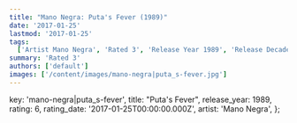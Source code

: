 ```yaml
---
title: "Mano Negra: Puta's Fever (1989)"
date: '2017-01-25'
lastmod: '2017-01-25'
tags:
  ['Artist Mano Negra', 'Rated 3', 'Release Year 1989', 'Release Decade 1980']
summary: 'Rated 3'
authors: ['default']
images: ['/content/images/mano-negra|puta_s-fever.jpg']
---
```


  key: 'mano-negra|puta_s-fever',
  title: "Puta's Fever",
  release_year: 1989,
  rating: 6,
  rating_date: '2017-01-25T00:00:00.000Z',
  artist: 'Mano Negra',
};

<MusicRating data={data} />
